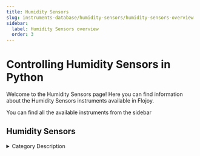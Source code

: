 ```yaml
---
title: Humidity Sensors
slug: instruments-database/humidity-sensors/humidity-sensors-overview
sidebar:
  label: Humidity Sensors overview
  order: 3
---
```


# Controlling Humidity Sensors in Python

Welcome to the Humidity Sensors page! Here you can find information about the Humidity Sensors instruments available in Flojoy.

You can find all the available instruments from the sidebar



## Humidity Sensors

<details> 
<summary>Category Description</summary> 
A humidity sensor is an electronic device that measures the humidity in its environment and converts its findings into a corresponding electrical signal. Humidity sensors vary widely in size and functionality; some humidity sensors can be found in handheld devices (such as smartphones), while others are integrated into larger embedded systems (such as air quality monitoring systems). Humidity sensors are commonly used in the meteorology, medical, automobile, HVAC and manufacturing industries.
</details> 

<div className="flex flex-wrap">

<InstrumentThumbnail 
    path='humidity-sensors/orbit3/orbit-3-sensor'
    img='https://res.cloudinary.com/dhopxs1y3/image/upload/v1691782607/Instruments/Temperature%20Sensor/Orbit-3-Sensor/Orbit-3-Sensor.webp'
    label='Orbit 3 Sensor'    
/>

</div>